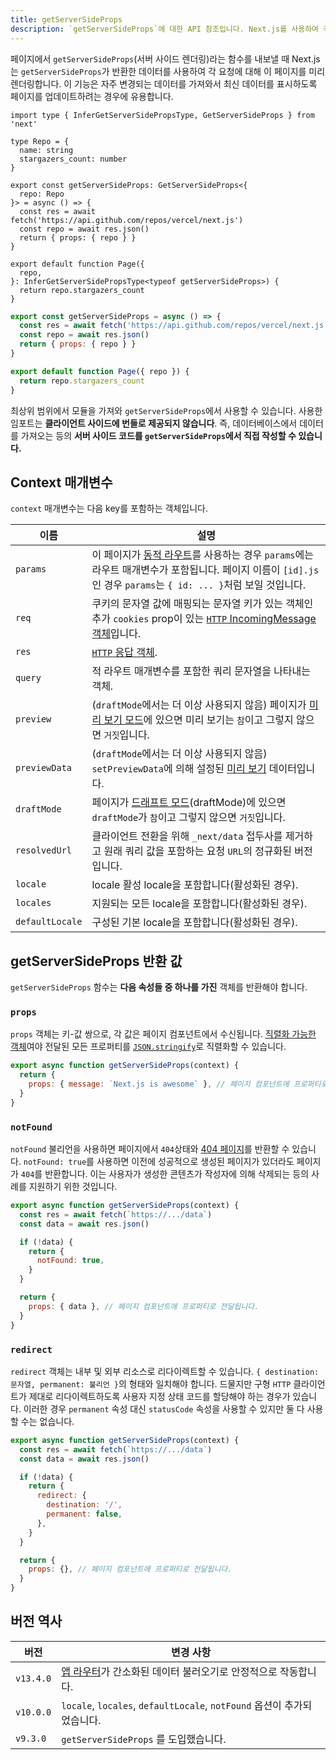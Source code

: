 ```yaml
---
title: getServerSideProps
description: `getServerSideProps`에 대한 API 참조입니다. Next.js를 사용하여 각 요청에서 데이터를 페치하는 방법을 알아보세요.
---
```


페이지에서 `getServerSideProps`(서버 사이드 렌더링)라는 함수를 내보낼 때 Next.js는 `getServerSideProps`가 반환한 데이터를 사용하여 각 요청에 대해 이 페이지를 미리 렌더링합니다. 이 기능은 자주 변경되는 데이터를 가져와서 최신 데이터를 표시하도록 페이지를 업데이트하려는 경우에 유용합니다.

```tsx filename="pages/index.tsx" switcher
import type { InferGetServerSidePropsType, GetServerSideProps } from 'next'

type Repo = {
  name: string
  stargazers_count: number
}

export const getServerSideProps: GetServerSideProps<{
  repo: Repo
}> = async () => {
  const res = await fetch('https://api.github.com/repos/vercel/next.js')
  const repo = await res.json()
  return { props: { repo } }
}

export default function Page({
  repo,
}: InferGetServerSidePropsType<typeof getServerSideProps>) {
  return repo.stargazers_count
}
```

```jsx filename="pages/index.js" switcher
export const getServerSideProps = async () => {
  const res = await fetch('https://api.github.com/repos/vercel/next.js')
  const repo = await res.json()
  return { props: { repo } }
}

export default function Page({ repo }) {
  return repo.stargazers_count
}
```

최상위 범위에서 모듈을 가져와 `getServerSideProps`에서 사용할 수 있습니다. 사용한 임포트는 **클라이언트 사이드에 번들로 제공되지 않습니다**. 즉, 데이터베이스에서 데이터를 가져오는 등의 **서버 사이드 코드를 `getServerSideProps`에서 직접 작성할 수 있습니다.**

## Context 매개변수

`context` 매개변수는 다음 key를 포함하는 객체입니다.

| 이름             | 설명                                                                                                                                                                                                                   |
| --------------- | --------------------------------------------------------------------------------------------------------------------------------------------------------------------------------------------------------------------- |
| `params`        | 이 페이지가 [동적 라우트](/docs/pages/building-your-application/routing/dynamic-routes)를 사용하는 경우 `params`에는 라우트 매개변수가 포함됩니다. 페이지 이름이 `[id].js`인 경우 `params`는 `{ id: ... }`처럼 보일 것입니다.                     |
| `req`           | 쿠키의 문자열 값에 매핑되는 문자열 키가 있는 객체인 추가 `cookies` prop이 있는 [`HTTP` IncomingMessage 객체](https://nodejs.org/api/http.html#http_class_http_incomingmessage)입니다.                                                   |
| `res`           | [`HTTP` 응답 객체](https://nodejs.org/api/http.html#http_class_http_serverresponse).                                                                                                                                |
| `query`         | 적 라우트 매개변수를 포함한 쿼리 문자열을 나타내는 객체.                                                                                                                                                                           |
| `preview`       | (`draftMode`에서는 더 이상 사용되지 않음) 페이지가 [미리 보기 모드](/docs/pages/building-your-application/configuring/preview-mode)에 있으면 미리 보기는 `참`이고 그렇지 않으면 `거짓`입니다.                                                  |
| `previewData`   | (`draftMode`에서는 더 이상 사용되지 않음) `setPreviewData`에 의해 설정된 [미리 보기](/docs/pages/building-your-application/configuring/preview-mode) 데이터입니다.                                                                   |
| `draftMode`     | 페이지가 [드래프트 모드](docs/pages/building-your-application/configuring/draft-mode)(draftMode)에 있으면 `draftMode`가 `참`이고 그렇지 않으면 `거짓`입니다.                                                                                        |
| `resolvedUrl`   | 클라이언트 전환을 위해 `_next/data` 접두사를 제거하고 원래 쿼리 값을 포함하는 요청 `URL`의 정규화된 버전입니다.                                                                                                                             |
| `locale`        | locale 활성 locale을 포함합니다(활성화된 경우).                                                                                                                                                                              |
| `locales`       | 지원되는 모든 locale을 포함합니다(활성화된 경우).                                                                                                                                                                              |
| `defaultLocale` | 구성된 기본 locale을 포함합니다(활성화된 경우).                                                                                                                                                                                |

## getServerSideProps 반환 값

`getServerSideProps` 함수는 **다음 속성들 중 하나를 가진** 객체를 반환해야 합니다.

### `props`

`props` 객체는 키-값 쌍으로, 각 값은 페이지 컴포넌트에서 수신됩니다. [직렬화 가능한 객체](https://developer.mozilla.org/en-US/docs/Glossary/Serialization)여야 전달된 모든 프로퍼티를 [`JSON.stringify`](https://developer.mozilla.org/en-US/docs/Web/JavaScript/Reference/Global_Objects/JSON/stringify)로 직렬화할 수 있습니다.

```jsx
export async function getServerSideProps(context) {
  return {
    props: { message: `Next.js is awesome` }, // 페이지 컴포넌트에 프로퍼티로 전달됩니다.
  }
}
```

### `notFound`

`notFound` 불리언을 사용하면 페이지에서 `404`상태와 [404 페이지](/docs/pages/building-your-application/routing/custom-error#404-page)를 반환할 수 있습니다. `notFound: true`를 사용하면 이전에 성공적으로 생성된 페이지가 있더라도 페이지가 `404`를 반환합니다. 이는 사용자가 생성한 콘텐츠가 작성자에 의해 삭제되는 등의 사례를 지원하기 위한 것입니다.

```js
export async function getServerSideProps(context) {
  const res = await fetch(`https://.../data`)
  const data = await res.json()

  if (!data) {
    return {
      notFound: true,
    }
  }

  return {
    props: { data }, // 페이지 컴포넌트에 프로퍼티로 전달됩니다.
  }
}
```

### `redirect`

`redirect` 객체는 내부 및 외부 리소스로 리다이렉트할 수 있습니다. `{ destination: 문자열, permanent: 불리언 }`의 형태와 일치해야 합니다. 드물지만 구형 `HTTP` 클라이언트가 제대로 리다이렉트하도록 사용자 지정 상태 코드를 할당해야 하는 경우가 있습니다. 이러한 경우 `permanent` 속성 대신 `statusCode` 속성을 사용할 수 있지만 둘 다 사용할 수는 없습니다.

```js
export async function getServerSideProps(context) {
  const res = await fetch(`https://.../data`)
  const data = await res.json()

  if (!data) {
    return {
      redirect: {
        destination: '/',
        permanent: false,
      },
    }
  }

  return {
    props: {}, // 페이지 컴포넌트에 프로퍼티로 전달됩니다.
  }
}
```

## 버전 역사

| 버전       | 변경 사항                                                                                                    |
| --------- | ---------------------------------------------------------------------------------------------------------- |
| `v13.4.0` | [앱 라우터](/docs/app/building-your-application/data-fetching)가 간소화된 데이터 불러오기로 안정적으로 작동합니다.        |
| `v10.0.0` | `locale`, `locales`, `defaultLocale`, `notFound` 옵션이 추가되었습니다.                                         |
| `v9.3.0`  | `getServerSideProps` 를 도입했습니다.                                                                          |
